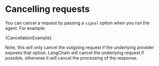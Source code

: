 
# Cancelling requests

You can cancel a request by passing a `signal` option when you run the agent. For example:

<CodeBlock language="typescript">{CancellationExample}</CodeBlock>

Note, this will only cancel the outgoing request if the underlying provider exposes that option. LangChain will cancel the underlying request if possible, otherwise it will cancel the processing of the response.